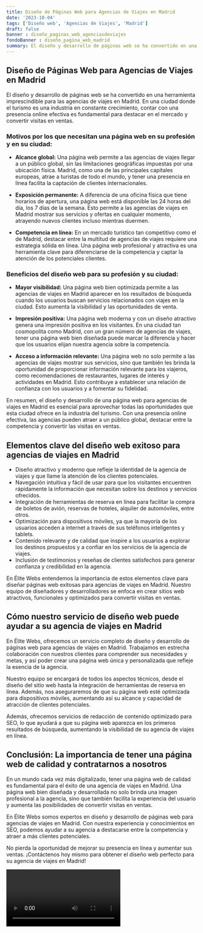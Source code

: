 ```yaml
---
title: Diseño de Páginas Web para Agencias de Viajes en Madrid
date: '2023-10-04'
tags: ['Diseño web', 'Agencias de Viajes', 'Madrid']
draft: false
banner : diseño_paginas_web_agenciasdeviajes
fondoBanner : diseño_pagina_web_madrid
summary: El diseño y desarrollo de páginas web se ha convertido en una herramienta imprescindible para las agencias de viajes en Madrid. En una ciudad donde el turismo es una industria en constante crecimiento, contar con una presencia online efectiva es fundamental para destacar en el mercado y convertir visitas en ventas.
---
```


## Diseño de Páginas Web para Agencias de Viajes en Madrid

El diseño y desarrollo de páginas web se ha convertido en una herramienta imprescindible para las agencias de viajes en Madrid. En una ciudad donde el turismo es una industria en constante crecimiento, contar con una presencia online efectiva es fundamental para destacar en el mercado y convertir visitas en ventas.

### Motivos por los que necesitan una página web en su profesión y en su ciudad:

- **Alcance global:** Una página web permite a las agencias de viajes llegar a un público global, sin las limitaciones geográficas impuestas por una ubicación física. Madrid, como una de las principales capitales europeas, atrae a turistas de todo el mundo, y tener una presencia en línea facilita la captación de clientes internacionales.

- **Exposición permanente:** A diferencia de una oficina física que tiene horarios de apertura, una página web está disponible las 24 horas del día, los 7 días de la semana. Esto permite a las agencias de viajes en Madrid mostrar sus servicios y ofertas en cualquier momento, atrayendo nuevos clientes incluso mientras duermen.

- **Competencia en línea:** En un mercado turístico tan competitivo como el de Madrid, destacar entre la multitud de agencias de viajes requiere una estrategia sólida en línea. Una página web profesional y atractiva es una herramienta clave para diferenciarse de la competencia y captar la atención de los potenciales clientes.

### Beneficios del diseño web para su profesión y su ciudad:

- **Mayor visibilidad:** Una página web bien optimizada permite a las agencias de viajes en Madrid aparecer en los resultados de búsqueda cuando los usuarios buscan servicios relacionados con viajes en la ciudad. Esto aumenta la visibilidad y las oportunidades de venta.

- **Impresión positiva:** Una página web moderna y con un diseño atractivo genera una impresión positiva en los visitantes. En una ciudad tan cosmopolita como Madrid, con un gran número de agencias de viajes, tener una página web bien diseñada puede marcar la diferencia y hacer que los usuarios elijan nuestra agencia sobre la competencia.

- **Acceso a información relevante:** Una página web no solo permite a las agencias de viajes mostrar sus servicios, sino que también les brinda la oportunidad de proporcionar información relevante para los viajeros, como recomendaciones de restaurantes, lugares de interés y actividades en Madrid. Esto contribuye a establecer una relación de confianza con los usuarios y a fomentar su fidelidad.

En resumen, el diseño y desarrollo de una página web para agencias de viajes en Madrid es esencial para aprovechar todas las oportunidades que esta ciudad ofrece en la industria del turismo. Con una presencia online efectiva, las agencias pueden atraer a un público global, destacar entre la competencia y convertir las visitas en ventas.

<GifSeo />

<Cta />

## Elementos clave del diseño web exitoso para agencias de viajes en Madrid

- Diseño atractivo y moderno que refleje la identidad de la agencia de viajes y que llame la atención de los clientes potenciales.
- Navegación intuitiva y fácil de usar para que los visitantes encuentren rápidamente la información que necesitan sobre los destinos y servicios ofrecidos.
- Integración de herramientas de reserva en línea para facilitar la compra de boletos de avión, reservas de hoteles, alquiler de automóviles, entre otros.
- Optimización para dispositivos móviles, ya que la mayoría de los usuarios acceden a internet a través de sus teléfonos inteligentes y tablets.
- Contenido relevante y de calidad que inspire a los usuarios a explorar los destinos propuestos y a confiar en los servicios de la agencia de viajes.
- Inclusión de testimonios y reseñas de clientes satisfechos para generar confianza y credibilidad en la agencia.

En Élite Webs entendemos la importancia de estos elementos clave para diseñar páginas web exitosas para agencias de viajes en Madrid. Nuestro equipo de diseñadores y desarrolladores se enfoca en crear sitios web atractivos, funcionales y optimizados para convertir visitas en ventas.

## Cómo nuestro servicio de diseño web puede ayudar a su agencia de viajes en Madrid

En Élite Webs, ofrecemos un servicio completo de diseño y desarrollo de páginas web para agencias de viajes en Madrid. Trabajamos en estrecha colaboración con nuestros clientes para comprender sus necesidades y metas, y así poder crear una página web única y personalizada que refleje la esencia de la agencia.

Nuestro equipo se encargará de todos los aspectos técnicos, desde el diseño del sitio web hasta la integración de herramientas de reserva en línea. Además, nos aseguraremos de que su página web esté optimizada para dispositivos móviles, aumentando así su alcance y capacidad de atracción de clientes potenciales.

Además, ofrecemos servicios de redacción de contenido optimizado para SEO, lo que ayudará a que su página web aparezca en los primeros resultados de búsqueda, aumentando la visibilidad de su agencia de viajes en línea.

## Conclusión: La importancia de tener una página web de calidad y contratarnos a nosotros

En un mundo cada vez más digitalizado, tener una página web de calidad es fundamental para el éxito de una agencia de viajes en Madrid. Una página web bien diseñada y desarrollada no solo brinda una imagen profesional a la agencia, sino que también facilita la experiencia del usuario y aumenta las posibilidades de convertir visitas en ventas.

En Élite Webs somos expertos en diseño y desarrollo de páginas web para agencias de viajes en Madrid. Con nuestra experiencia y conocimientos en SEO, podemos ayudar a su agencia a destacarse entre la competencia y atraer a más clientes potenciales.

No pierda la oportunidad de mejorar su presencia en línea y aumentar sus ventas. ¡Contáctenos hoy mismo para obtener el diseño web perfecto para su agencia de viajes en Madrid!

<Video />

<CtaBot job='Agencias de Viajes' city='Madrid'/>

<Gmaps query='Madrid+españa+maps' />
